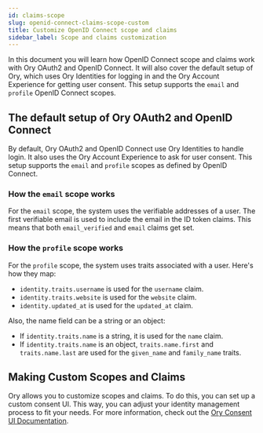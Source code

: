 ```yaml
---
id: claims-scope
slug: openid-connect-claims-scope-custom
title: Customize OpenID Connect scope and claims
sidebar_label: Scope and claims customization
---
```


In this document you will learn how OpenID Connect scope and claims work with Ory OAuth2 and OpenID Connect. It will also cover
the default setup of Ory, which uses Ory Identities for logging in and the Ory Account Experience for getting user consent. This
setup supports the `email` and `profile` OpenID Connect scopes.

## The default setup of Ory OAuth2 and OpenID Connect

By default, Ory OAuth2 and OpenID Connect use Ory Identities to handle login. It also uses the Ory Account Experience to ask for
user consent. This setup supports the `email` and `profile` scopes as defined by OpenID Connect.

### How the `email` scope works

For the `email` scope, the system uses the verifiable addresses of a user. The first verifiable email is used to include the email
in the ID token claims. This means that both `email_verified` and `email` claims get set.

### How the `profile` scope works

For the `profile` scope, the system uses traits associated with a user. Here's how they map:

- `identity.traits.username` is used for the `username` claim.
- `identity.traits.website` is used for the `website` claim.
- `identity.updated_at` is used for the `updated_at` claim.

Also, the name field can be a string or an object:

- If `identity.traits.name` is a string, it is used for the `name` claim.
- If `identity.traits.name` is an object, `traits.name.first` and `traits.name.last` are used for the `given_name` and
  `family_name` traits.

## Making Custom Scopes and Claims

Ory allows you to customize scopes and claims. To do this, you can set up a custom consent UI. This way, you can adjust your
identity management process to fit your needs. For more information, check out the
[Ory Consent UI Documentation](./custom-login-consent/flow.mdx).
